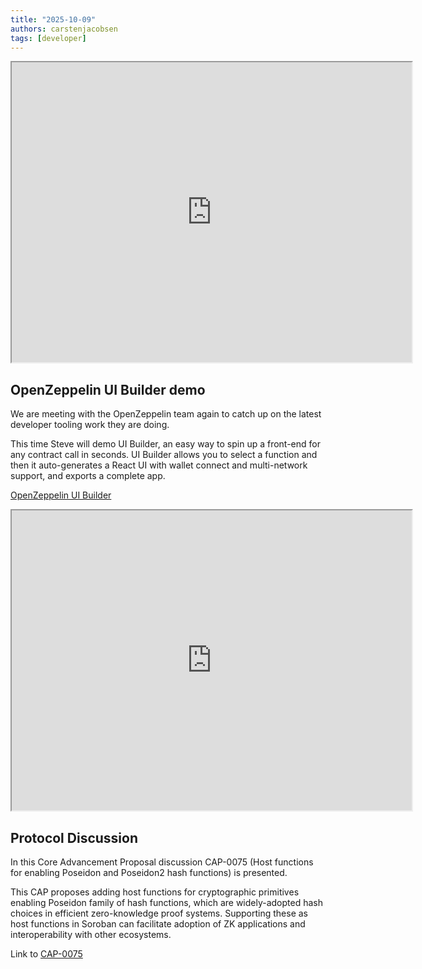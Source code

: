 ```yaml
---
title: "2025-10-09"
authors: carstenjacobsen
tags: [developer]
---
```


<iframe
  src="https://www.youtube.com/embed/-uTKQIQpwAU?si=DTtCDBLTqhmeAu_W"
  width="640"
  height="480"
  allow="autoplay"
></iframe>

## OpenZeppelin UI Builder demo

We are meeting with the OpenZeppelin team again to catch up on the latest developer tooling work they are doing.

This time Steve will demo UI Builder, an easy way to spin up a front-end for any contract call in seconds. UI Builder allows you to select a function and then it auto-generates a React UI with wallet connect and multi-network support, and exports a complete app.

[OpenZeppelin UI Builder](https://builder.openzeppelin.com)

<iframe
  src="https://www.youtube.com/embed/rWWB7-8A-g8?si=k0uAjapexNwHyAJV"
  width="640"
  height="480"
  allow="autoplay"
></iframe>

## Protocol Discussion

In this Core Advancement Proposal discussion CAP-0075 (Host functions for enabling Poseidon and Poseidon2 hash functions) is presented.

This CAP proposes adding host functions for cryptographic primitives enabling Poseidon family of hash functions, which are widely-adopted hash choices in efficient zero-knowledge proof systems. Supporting these as host functions in Soroban can facilitate adoption of ZK applications and interoperability with other ecosystems.

Link to [CAP-0075](https://github.com/stellar/stellar-protocol/blob/master/core/cap-0075.md)
